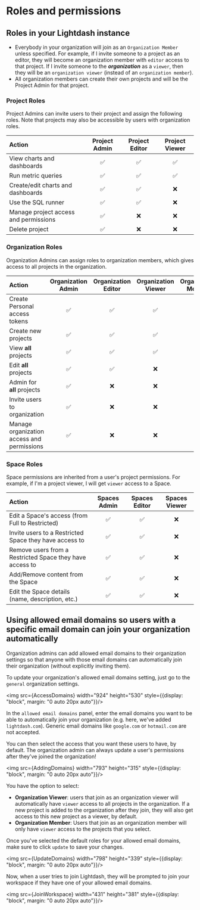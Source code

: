 
# Roles and permissions

## Roles in your Lightdash instance

* Everybody in your organization will join as an `Organization Member` unless specified. For example, if I invite someone to a project as an editor, they will become an organization member with `editor` access to that project. If I invite someone to the **_organization_** as a `viewer`, then they will be an `organization viewer` (instead of an `organization member`).
* All organization members can create their own projects and will be the Project Admin for that project.

### Project Roles

Project Admins can invite users to their project and assign the following roles. Note that projects may also be 
accessible by users with organization roles.

| Action                                  | Project Admin | Project Editor | Project Viewer |
|:----------------------------------------|:-------------:|:--------------:|:--------------:|
| View charts and dashboards              |       ✅       |       ✅        |       ✅        |
| Run metric queries                      |       ✅       |       ✅        |       ✅        |
| Create/edit charts and dashboards       |       ✅       |       ✅        |       ❌        |
| Use the SQL runner                      |       ✅       |       ✅        |       ❌        |
| Manage project access and permissions   |       ✅       |       ❌        |       ❌        |
| Delete project                          |       ✅       |       ❌        |       ❌        |

### Organization Roles

Organization Admins can assign roles to organization members, which gives access to all projects in the organization.

| Action                                     | Organization Admin | Organization Editor | Organization Viewer | Organization Member |
|:-------------------------------------------|:------------------:|:-------------------:|:-------------------:|:-------------------:|
| Create Personal access tokens              |         ✅          |          ✅          |          ✅          |          ✅          |
| Create new projects                        |         ✅          |          ✅          |          ✅          |          ✅          |
| View **all** projects                      |         ✅          |          ✅          |          ✅          |          ❌          |
| Edit **all** projects                      |         ✅          |          ✅          |          ❌          |          ❌          |
| Admin for **all** projects                 |         ✅          |          ❌          |          ❌          |          ❌          |
| Invite users to organization               |         ✅          |          ❌          |          ❌          |          ❌          |
| Manage organization access and permissions |         ✅          |          ❌          |          ❌          |          ❌          |

### Space Roles

Space permissions are inherited from a user's project permissions. For example, if I'm a project viewer, I will get `viewer` access to a Space.

| Action                                                   | Spaces Admin | Spaces Editor | Spaces Viewer |
|:---------------------------------------------------------|:------------:|:-------------:|:-------------:|
| Edit a Space's access (from Full to Restricted)          |      ✅       |       ✅      |       ❌      |
| Invite users to a Restricted Space they have access to   |      ✅       |       ✅      |       ❌      |
| Remove users from a Restricted Space they have access to |      ✅       |       ✅      |       ❌      |
| Add/Remove content from the Space                        |      ✅       |       ✅      |       ❌      |
| Edit the Space details (name, description, etc.)         |      ✅       |       ✅      |       ❌      |

## Using allowed email domains so users with a specific email domain can join your organization automatically

Organization admins can add allowed email domains to their organization settings so that anyone with those email domains can automatically join their organization (without explicitly inviting them).

To update your organization's allowed email domains setting, just go to the `general` organization settings.

<img src={AccessDomains} width="924" height="530" style={{display: "block", margin: "0 auto 20px auto"}}/>

In the `allowed email domains` panel, enter the email domains you want to be able to automatically join your organization (e.g. here, we've added `lightdash.com`). Generic email domains like `google.com` or `hotmail.com` are not accepted.

You can then select the access that you want these users to have, by default. The organization admin can always update a user's permissions after they've joined the organization!

<img src={AddingDomains} width="793" height="315" style={{display: "block", margin: "0 auto 20px auto"}}/>

You have the option to select:

- **Organization Viewer**: users that join as an organization viewer will automatically have `viewer` access to all projects in the organization. If a new project is added to the organization after they join, they will also get access to this new project as a viewer, by default. 
- **Organization Member**: Users that join as an organization member will only have `viewer` access to the projects that you select. 

Once you've selected the default roles for your allowed email domains, make sure to click `update` to save your changes. 

<img src={UpdateDomains} width="798" height="339" style={{display: "block", margin: "0 auto 20px auto"}}/>

Now, when a user tries to join Lightdash, they will be prompted to join your workspace if they have one of your allowed email domains. 

<img src={JoinWorkspace} width="431" height="381" style={{display: "block", margin: "0 auto 20px auto"}}/>
